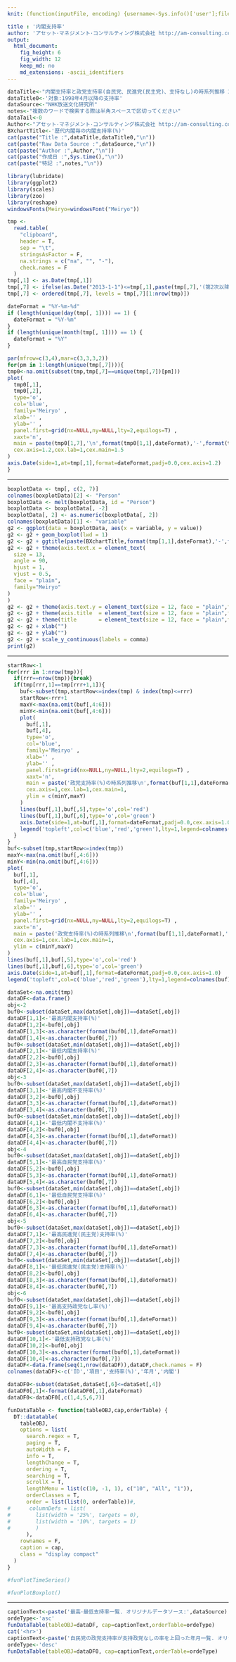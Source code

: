 ```yaml
---
knit: (function(inputFile, encoding) {username<-Sys.info()['user'];fileName<-'defaultPath.csv';pathToFile <-paste0('C:/Users/', username,'/Desktop/pathToCSV/');setwd(pathToFile);buf0<-read.csv(fileName,header = F,skip = 0,stringsAsFactor = F,check.names = F,fileEncoding = 'utf-8');rmarkdown::render(inputFile, encoding = encoding, output_file = paste0('C:/Users/',username,buf0[2,1],'charts/','am-consulting.co.jp-',format(Sys.time(),'%Y-%m-%d-%H-%M-%S'),'.html')) })

title : '内閣支持率'
author: 'アセット･マネジメント･コンサルティング株式会社 http://am-consulting.co.jp'
output: 
  html_document:
    fig_height: 6
    fig_width: 12
    keep_md: no
    md_extensions: -ascii_identifiers 
---
```

<link href="http://knowledgevault.saecanet.com/components/rmarkdown-html.css" rel="stylesheet"> 
<style>
.main-container {
	max-width: 1000px;
	margin-left: auto;
	margin-right: auto;
}
</style>

```r
dataTitle<-"内閣支持率と政党支持率(自民党、民進党(民主党)、支持なし)の時系列推移 2016年8月分"
dataTitle0<-'対象:1998年4月以降の支持率'
dataSource<-"NHK放送文化研究所"
notes<-"複数のワードで検索する際は半角スペースで区切ってください"
dataTail<-0 
Author<-"アセット･マネジメント･コンサルティング株式会社 http://am-consulting.co.jp"
BXchartTitle<-'歴代内閣毎の内閣支持率(%)'
cat(paste("Title :",dataTitle,dataTitle0,"\n"))
cat(paste("Raw Data Source :",dataSource,"\n"))
cat(paste("Author :",Author,"\n"))
cat(paste("作成日 :",Sys.time(),"\n"))
cat(paste("特記 :",notes,"\n"))
```

```r
library(lubridate)
library(ggplot2)
library(scales)
library(zoo)
library(reshape)
windowsFonts(Meiryo=windowsFont("Meiryo"))
```

```r
tmp <-
  read.table(
    "clipboard",
    header = T,
    sep = "\t",
    stringsAsFactor = F,
    na.strings = c("na", "", "-"),
    check.names = F
  )
tmp[,1] <- as.Date(tmp[,1])
tmp[,7] <- ifelse(as.Date("2013-1-1")<=tmp[,1],paste(tmp[,7],'(第2次以降)'),tmp[,7])
tmp[,7] <- ordered(tmp[,7], levels = tmp[,7][1:nrow(tmp)])
```

```r
dateFormat = "%Y-%m-%d"
if (length(unique(day(tmp[, 1]))) == 1) {
  dateFormat = "%Y-%m"
}
if (length(unique(month(tmp[, 1]))) == 1) {
  dateFormat = "%Y"
}
```

```r
par(mfrow=c(3,4),mar=c(3,3,3,2))
for(pm in 1:length(unique(tmp[,7]))){
tmp0<-na.omit(subset(tmp,tmp[,7]==unique(tmp[,7])[pm]))
plot(
  tmp0[,1],
  tmp0[,2],
  type='o',
  col='blue',
  family='Meiryo' ,
  xlab='' ,
  ylab='' ,
  panel.first=grid(nx=NULL,ny=NULL,lty=2,equilogs=T) ,
  xaxt='n',
  main = paste(tmp0[1,7],'\n',format(tmp0[1,1],dateFormat),'-',format(tmp0[nrow(tmp0),1],dateFormat)),
  cex.axis=1.2,cex.lab=1,cex.main=1.5
)    
axis.Date(side=1,at=tmp[,1],format=dateFormat,padj=0.0,cex.axis=1.2)   
}  
```
<hr>
```r
boxplotData <- tmp[, c(2, 7)]
colnames(boxplotData)[2] <- "Person"
boxplotData <- melt(boxplotData, id = "Person")
boxplotData <- boxplotData[, -2]
boxplotData[, 2] <- as.numeric(boxplotData[, 2])
colnames(boxplotData)[1] <- "variable"
g2 <- ggplot(data = boxplotData, aes(x = variable, y = value))
g2 <- g2 + geom_boxplot(lwd = 1)
g2 <- g2 + ggtitle(paste(BXchartTitle,format(tmp[1,1],dateFormat),'-',format(tmp[nrow(tmp),1],dateFormat)))
g2 <- g2 + theme(axis.text.x = element_text(
  size = 13,
  angle = 90,
  hjust = 1,
  vjust = 0.5,
  face = "plain",
  family="Meiryo"
)
)
g2 <- g2 + theme(axis.text.y = element_text(size = 12, face = "plain",family="Meiryo"))
g2 <- g2 + theme(axis.title  = element_text(size = 12, face = "plain",family="Meiryo"))
g2 <- g2 + theme(title       = element_text(size = 12, face = "plain",family="Meiryo"))
g2 <- g2 + xlab("")
g2 <- g2 + ylab("")
g2 <- g2 + scale_y_continuous(labels = comma)
print(g2)
```
<hr>
```r
startRow<-1
for(rrr in 1:nrow(tmp)){
  if(rrr==nrow(tmp)){break}
  if(tmp[rrr,1]==tmp[rrr+1,1]){
    buf<-subset(tmp,startRow<=index(tmp) & index(tmp)<=rrr)  
    startRow<-rrr+1
    maxY<-max(na.omit(buf[,4:6]))
    minY<-min(na.omit(buf[,4:6]))
    plot(
      buf[,1],
      buf[,4],
      type='o',
      col='blue',
      family='Meiryo' ,
      xlab='' ,
      ylab='' ,
      panel.first=grid(nx=NULL,ny=NULL,lty=2,equilogs=T) ,
      xaxt='n',
      main = paste('政党支持率(%)の時系列推移\n',format(buf[1,1],dateFormat),'-',format(buf[nrow(buf),1],dateFormat)),
      cex.axis=1,cex.lab=1,cex.main=1,
      ylim = c(minY,maxY)
    )
    lines(buf[,1],buf[,5],type='o',col='red')
    lines(buf[,1],buf[,6],type='o',col='green')
    axis.Date(side=1,at=buf[,1],format=dateFormat,padj=0.0,cex.axis=1.0)
    legend('topleft',col=c('blue','red','green'),lty=1,legend=colnames(buf)[4:6],cex=1,bty='n')
  } 
}
buf<-subset(tmp,startRow<=index(tmp))   
maxY<-max(na.omit(buf[,4:6]))
minY<-min(na.omit(buf[,4:6]))
plot(
  buf[,1],
  buf[,4],
  type='o',
  col='blue',
  family='Meiryo' ,
  xlab='' ,
  ylab='' ,
  panel.first=grid(nx=NULL,ny=NULL,lty=2,equilogs=T) ,
  xaxt='n',
  main = paste('政党支持率(%)の時系列推移\n',format(buf[1,1],dateFormat),'-',format(buf[nrow(buf),1],dateFormat)),
  cex.axis=1,cex.lab=1,cex.main=1,
  ylim = c(minY,maxY)
)
lines(buf[,1],buf[,5],type='o',col='red')
lines(buf[,1],buf[,6],type='o',col='green')
axis.Date(side=1,at=buf[,1],format=dateFormat,padj=0.0,cex.axis=1.0)
legend('topleft',col=c('blue','red','green'),lty=1,legend=colnames(buf)[4:6],cex=1,bty='n')
```

```r
dataSet<-na.omit(tmp)
dataDF<-data.frame()
obj<-2
buf0<-subset(dataSet,max(dataSet[,obj])==dataSet[,obj])
dataDF[1,1]<-'最高内閣支持率(%)'
dataDF[1,2]<-buf0[,obj]
dataDF[1,3]<-as.character(format(buf0[,1],dateFormat))
dataDF[1,4]<-as.character(buf0[,7])
buf0<-subset(dataSet,min(dataSet[,obj])==dataSet[,obj])
dataDF[2,1]<-'最低内閣支持率(%)'
dataDF[2,2]<-buf0[,obj]
dataDF[2,3]<-as.character(format(buf0[,1],dateFormat))
dataDF[2,4]<-as.character(buf0[,7])
obj<-3
buf0<-subset(dataSet,max(dataSet[,obj])==dataSet[,obj])
dataDF[3,1]<-'最高内閣不支持率(%)'
dataDF[3,2]<-buf0[,obj]
dataDF[3,3]<-as.character(format(buf0[,1],dateFormat))
dataDF[3,4]<-as.character(buf0[,7])
buf0<-subset(dataSet,min(dataSet[,obj])==dataSet[,obj])
dataDF[4,1]<-'最低内閣不支持率(%)'
dataDF[4,2]<-buf0[,obj]
dataDF[4,3]<-as.character(format(buf0[,1],dateFormat))
dataDF[4,4]<-as.character(buf0[,7])
obj<-4
buf0<-subset(dataSet,max(dataSet[,obj])==dataSet[,obj])
dataDF[5,1]<-'最高自民党支持率(%)'
dataDF[5,2]<-buf0[,obj]
dataDF[5,3]<-as.character(format(buf0[,1],dateFormat))
dataDF[5,4]<-as.character(buf0[,7])
buf0<-subset(dataSet,min(dataSet[,obj])==dataSet[,obj])
dataDF[6,1]<-'最低自民党支持率(%)'
dataDF[6,2]<-buf0[,obj]
dataDF[6,3]<-as.character(format(buf0[,1],dateFormat))
dataDF[6,4]<-as.character(buf0[,7])
obj<-5
buf0<-subset(dataSet,max(dataSet[,obj])==dataSet[,obj])
dataDF[7,1]<-'最高民進党(民主党)支持率(%)'
dataDF[7,2]<-buf0[,obj]
dataDF[7,3]<-as.character(format(buf0[,1],dateFormat))
dataDF[7,4]<-as.character(buf0[,7])
buf0<-subset(dataSet,min(dataSet[,obj])==dataSet[,obj])
dataDF[8,1]<-'最低民進党(民主党)支持率(%)'
dataDF[8,2]<-buf0[,obj]
dataDF[8,3]<-as.character(format(buf0[,1],dateFormat))
dataDF[8,4]<-as.character(buf0[,7])
obj<-6
buf0<-subset(dataSet,max(dataSet[,obj])==dataSet[,obj])
dataDF[9,1]<-'最高支持政党なし率(%)'
dataDF[9,2]<-buf0[,obj]
dataDF[9,3]<-as.character(format(buf0[,1],dateFormat))
dataDF[9,4]<-as.character(buf0[,7])
buf0<-subset(dataSet,min(dataSet[,obj])==dataSet[,obj])
dataDF[10,1]<-'最低支持政党なし率(%)'
dataDF[10,2]<-buf0[,obj]
dataDF[10,3]<-as.character(format(buf0[,1],dateFormat))
dataDF[10,4]<-as.character(buf0[,7])
dataDF<-data.frame(seq(1,nrow(dataDF)),dataDF,check.names = F)
colnames(dataDF)<-c('ID','項目','支持率(%)','年月','内閣')

dataDF0<-subset(dataSet,dataSet[,6]<=dataSet[,4])
dataDF0[,1]<-format(dataDF0[,1],dateFormat)
dataDF0<-dataDF0[,c(1,4,5,6,7)]
```

```r
funDataTable <- function(tableOBJ,cap,orderTable) {
  DT::datatable(
    tableOBJ,
    options = list(
      search.regex = T,
      paging = T,
      autoWidth = F,
      info = T,
      lengthChange = T,
      ordering = T,
      searching = T,
      scrollX = T,
      lengthMenu = list(c(10, -1, 1), c("10", "All", "1")),
      orderClasses = T,
      order = list(list(0, orderTable))#,
#      columnDefs = list(
#        list(width = '25%', targets = 0),
#        list(width = '10%', targets = 1)
#        )
      ),
    rownames = F,
    caption = cap,
    class = "display compact"
  )
}
```

```r
#funPlotTimeSeries()
```

```r
#funPlotBoxplot()
```
<hr>
```r
captionText<-paste('最高･最低支持率一覧. オリジナルデータソース:',dataSource)
ordeType<-'asc'
funDataTable(tableOBJ=dataDF, cap=captionText,orderTable=ordeType)
cat('<hr>')
captionText<-paste('自民党の政党支持率が支持政党なしの率を上回った年月一覧. オリジナルデータソース:',dataSource)
ordeType<-'desc'
funDataTable(tableOBJ=dataDF0, cap=captionText,orderTable=ordeType)
```